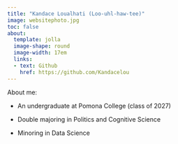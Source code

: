 ```yaml
---
title: "Kandace Loualhati (Loo-uhl-haw-tee)"
image: websitephoto.jpg
toc: false
about: 
  template: jolla
  image-shape: round
  image-width: 17em
  links:
  - text: Github
    href: https://github.com/Kandacelou
---
```


About me:

-   An undergraduate at Pomona College (class of 2027)

-   Double majoring in Politics and Cognitive Science

-   Minoring in Data Science
